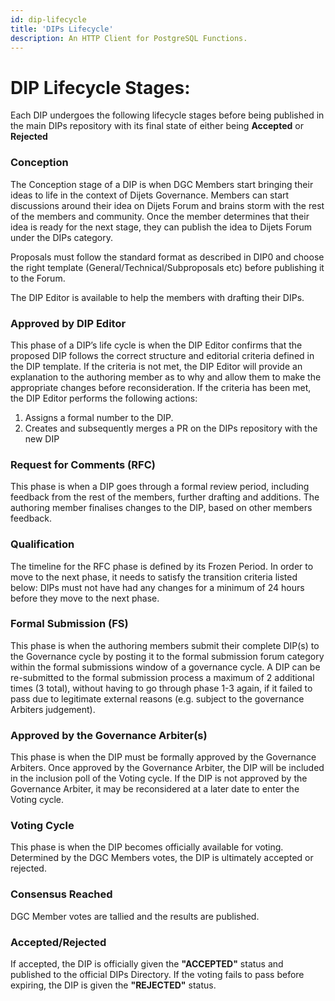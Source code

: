 ```yaml
---
id: dip-lifecycle
title: 'DIPs Lifecycle'
description: An HTTP Client for PostgreSQL Functions.
---
```


# DIP Lifecycle Stages:

Each DIP undergoes the following lifecycle stages before being published in the main DIPs repository with its final state of either being **Accepted** or **Rejected**

### Conception

The Conception stage of a DIP is when DGC Members start bringing their ideas to life in the context of Dijets Governance. Members can start discussions around their idea on
Dijets Forum and brains storm with the rest of the members and community. Once the member determines that their idea is ready for the next stage, they can
publish the idea to Dijets Forum under the DIPs category. 

Proposals must follow the standard format as described in DIP0 and choose the right template (General/Technical/Subproposals etc) before publishing it to the Forum.

The DIP Editor is available to help the members with drafting their DIPs.

### Approved by DIP Editor

This phase of a DIP’s life cycle is when the DIP Editor confirms that the proposed DIP follows the correct structure and editorial criteria defined in the DIP template. 
If the criteria is not met, the DIP Editor will provide an explanation to the authoring member as to why and allow them to make the appropriate changes before reconsideration. 
If the criteria has been met, the DIP Editor performs the following actions:

1. Assigns a formal number to the DIP.
1. Creates and subsequently merges a PR on the DIPs repository with the new DIP

### Request for Comments (RFC)

This phase is when a DIP goes through a formal review period, including feedback from the rest of the members, further drafting and additions.
The authoring member finalises changes to the DIP, based on other members feedback.

### Qualification

The timeline for the RFC phase is defined by its Frozen Period. In order to move to the next phase, it needs to satisfy the transition criteria listed below:
DIPs must not have had any changes for a minimum of 24 hours before they move to the next phase.

### Formal Submission (FS)

This phase is when the authoring members submit their complete DIP(s) to the Governance cycle by posting it to the formal submission forum category within the formal submissions window of a governance cycle.
A DIP can be re-submitted to the formal submission process a maximum of 2 additional times (3 total), without having to go through phase 1-3 again, if it failed to pass due to legitimate external reasons (e.g. subject to the governance Arbiters judgement).

### Approved by the Governance Arbiter(s)

This phase is when the DIP must be formally approved by the Governance Arbiters.
Once approved by the Governance Arbiter, the DIP will be included in the inclusion poll of the Voting cycle.
If the DIP is not approved by the Governance Arbiter, it may be reconsidered at a later date to enter the Voting cycle.

### Voting Cycle

This phase is when the DIP becomes officially available for voting. Determined by the DGC Members votes, the DIP is ultimately accepted or rejected.

### Consensus Reached

DGC Member votes are tallied and the results are published.

### Accepted/Rejected

If accepted, the DIP is officially given the **"ACCEPTED"** status and published to the official DIPs Directory. If the voting fails to pass before expiring, the DIP is given the **"REJECTED"** status.